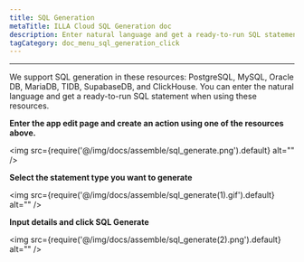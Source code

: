 ```yaml
---
title: SQL Generation
metaTitle: ILLA Cloud SQL Generation doc
description: Enter natural language and get a ready-to-run SQL statement
tagCategory: doc_menu_sql_generation_click
---
```

---

<Heading hidden>SQL Generation</Heading>

We support SQL generation in these resources: PostgreSQL, MySQL, Oracle DB, MariaDB, TIDB, SupabaseDB, and ClickHouse. You can enter the natural language and get a ready-to-run SQL statement when using these resources. 

**Enter the app edit page and create an action using one of the resources above.** 

<img src={require('@/img/docs/assemble/sql_generate.png').default} alt="" />

**Select the statement type you want to generate**

<img src={require('@/img/docs/assemble/sql_generate(1).gif').default} alt="" />

**Input details and click SQL Generate**

<img src={require('@/img/docs/assemble/sql_generate(2).png').default} alt="" />
